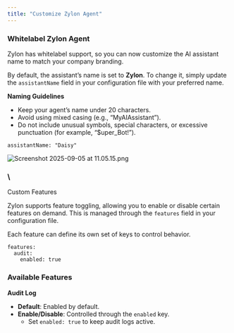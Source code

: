 ```yaml
---
title: "Customize Zylon Agent"
---
```


### Whitelabel Zylon Agent

Zylon has whitelabel support, so you can now customize the AI assistant name to match your company branding.

By default, the assistant’s name is set to **Zylon**. To change it, simply update the `assistantName` field in your configuration file with your preferred name.

**Naming Guidelines**

- Keep your agent’s name under 20 characters.
- Avoid using mixed casing (e.g., “MyAIAssistant”).
- Do not include unusual symbols, special characters, or excessive punctuation (for example, “\$uper_Bot\!”).

```
assistantName: "Daisy"
```

![Screenshot 2025-09-05 at 11.05.15.png](/images/Screenshot2025-09-05at11.05.15.png)

### \
Custom Features

Zylon supports feature toggling, allowing you to enable or disable certain features on demand. This is managed through the `features` field in your configuration file.

Each feature can define its own set of keys to control behavior.

```
features:
  audit:
    enabled: true
```

### **Available Features**

**Audit Log**

- **Default**: Enabled by default.
- **Enable/Disable**: Controlled through the `enabled` key.
  - Set `enabled: true` to keep audit logs active.